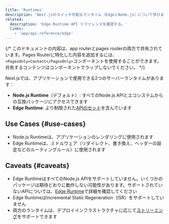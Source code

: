 ```yaml
---
title: 'Runtimes'
description: 'Next.jsのスイッチ可能なランタイム（EdgeとNode.js）について学びましょう。'
related:
  description: 'Edge Runtime API リファレンスを確認する。'
  links:
    - 'app/api-reference/edge'
---
```


{/* このドキュメントの内容は、app routerとpages routerの両方で共有されています。Pages Routerに特化した内容を追加するには、`<PagesOnly>Content</PagesOnly>`コンポーネントを使用することができます。共有するコンテンツはコンポーネントでラップしないでください。 */}

Next.jsでは、アプリケーションで使用できる2つのサーバーランタイムがあります：

- **Node.js Runtime**（デフォルト）: すべてのNode.js APIとエコシステムからの互換パッケージにアクセスできます
- **Edge Runtime**: より制限された[APIのセット](/docs/app/api-reference/edge)を含んでいます

## Use Cases {#use-cases}

- Node.js Runtimeは、アプリケーションのレンダリングに使用されます
- Edge Runtimeは、ミドルウェア（リダイレクト、書き換え、ヘッダーの設定などのルーティングルール）に使用されます

## Caveats {#caveats}

- Edge RuntimeはすべてのNode.js APIをサポートしていません。いくつかのパッケージは期待どおりに動作しない可能性があります。サポートされていないAPIについては、[Edge Runtime](/docs/app/api-reference/edge#unsupported-apis)で詳細を確認してください
- Edge RuntimeはIncremental Static Regeneration（ISR）をサポートしていません
- 両方のランタイムは、デプロイインフラストラクチャに応じて[ストリーミング](/docs/app/building-your-application/routing/loading-ui-and-streaming)をサポートできます
